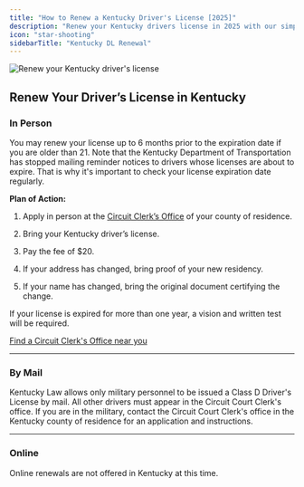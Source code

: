 ```yaml
---
title: "How to Renew a Kentucky Driver's License [2025]"
description: "Renew your Kentucky drivers license in 2025 with our simple, step-by-step guide. Find all the necessary requirements, forms, fees, and online renewal options to ensure a hassle-free experience. Stay legal and avoid fines - start your renewal process now!"
icon: "star-shooting"
sidebarTitle: "Kentucky DL Renewal"
---
```


![Renew your Kentucky driver's license](https://driving-tests.org/wp-content/uploads/2024/07/renew-kentucky-drivers-license.jpg)

## Renew Your Driver’s License in Kentucky

### In Person

You may renew your license up to 6 months prior to the expiration date if you are older than 21. Note that the Kentucky Department of Transportation has stopped mailing reminder notices to drivers whose licenses are about to expire. That is why it's important to check your license expiration date regularly.

**Plan of Action:**

1. Apply in person at the [Circuit Clerk’s Office](https://driving-tests.org/dmv-near-me/kentucky-dmv-office-locations/) of your county of residence.

2. Bring your Kentucky driver’s license.

3. Pay the fee of $20.

4. If your address has changed, bring proof of your new residency.

5. If your name has changed, bring the original document certifying the change.

If your license is expired for more than one year, a vision and written test will be required.

[Find a Circuit Clerk's Office near you](https://driving-tests.org/dmv-near-me/)

***

### By Mail

Kentucky Law allows only military personnel to be issued a Class D Driver's License by mail. All other drivers must appear in the Circuit Court Clerk's office. If you are in the military, contact the Circuit Court Clerk's office in the Kentucky county of residence for an application and instructions.

***

### Online

Online renewals are not offered in Kentucky at this time.

<Snippet file="renewal-state-block.mdx" />